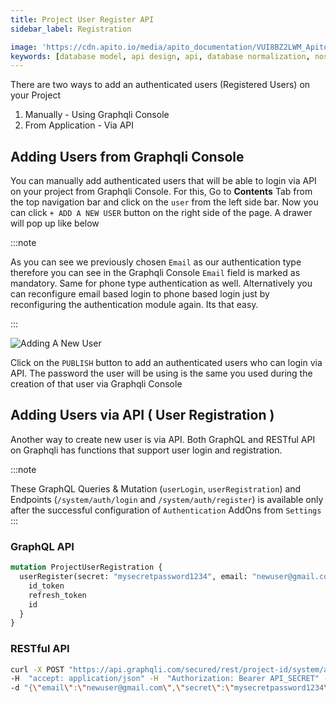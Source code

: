 ```yaml
---
title: Project User Register API
sidebar_label: Registration

image: 'https://cdn.apito.io/media/apito_documentation/VUI8BZ2LWM_Apito_Console___Adding_A_User.png'
keywords: [database model, api design, api, database normalization, nosql, nosql database design]
---
```

<head>
    <meta property="og:type" content="article" />
</head>


There are two ways to add an authenticated users (Registered Users) on your Project

1. Manually - Using Graphqli Console
2. From Application - Via API

## Adding Users from Graphqli Console

You can manually add authenticated users that will be able to login via API on your project from Graphqli Console. For this, Go to **Contents** Tab from the top navigation
bar and click on the `user` from the left side bar. Now you can click `+ ADD A NEW USER` button on the right side of the page. A drawer will pop up like below

:::note

As you can see we previously chosen `Email` as our authentication type therefore you can see in the Graphqli Console `Email` field is marked as mandatory. Same for phone type
authentication as well. Alternatively you can reconfigure email based login to phone based login just by reconfiguring the authentication module again. Its that easy.

:::

<img alt='Adding A New User' width='auto' height='auto' src='https://cdn.apito.io/media/apito_documentation/VUI8BZ2LWM_Apito_Console___Adding_A_User.png' />

Click on the `PUBLISH` button to add an authenticated users who can login via API. The password the user will be using is the same you used during the
creation of that user via Graphqli Console

## Adding Users via API ( User Registration )
Another way to create new user is via API. Both GraphQL and RESTful API on Graphqli has functions that support user login and registration.

:::note

These GraphQL Queries & Mutation (`userLogin`, `userRegistration`) and Endpoints (`/system/auth/login` and `/system/auth/register`) is available only after the successful
configuration of `Authentication` AddOns from `Settings`
:::

### GraphQL API

```graphql
mutation ProjectUserRegistration {
  userRegister(secret: "mysecretpassword1234", email: "newuser@gmail.com") {
    id_token
    refresh_token
    id
  }
}
```
### RESTful API

```bash
curl -X POST "https://api.graphqli.com/secured/rest/project-id/system/auth/register"
-H  "accept: application/json" -H  "Authorization: Bearer API_SECRET" -H  "Content-Type: application/json"
-d "{\"email\":\"newuser@gmail.com\",\"secret\":\"mysecretpassword1234\"}"
```
